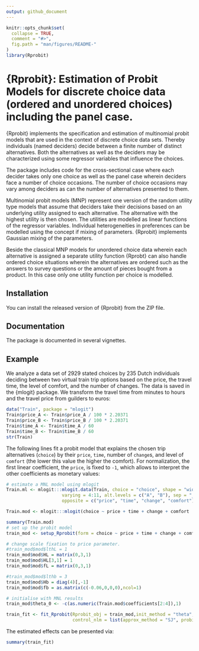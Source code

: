 ```yaml
---
output: github_document
---
```


<!-- README.md is generated from README.Rmd. Please edit that file -->

```r
knitr::opts_chunk$set(
  collapse = TRUE,
  comment = "#>",
  fig.path = "man/figures/README-"
)
library(Rprobit)
```

# {Rprobit}: Estimation of Probit Models for discrete choice data (ordered and unordered choices) including the panel case.

<!-- badges: start -->

<!-- badges: end -->

{Rprobit} implements the specification and estimation of multinomial probit models that are used in the context of discrete choice data sets. Thereby individuals (named deciders) decide between a finite number of distinct alternatives. Both the alternatives as well as the deciders may be characterized using some regressor variables that influence the choices.

The package includes code for the cross-sectional case where each decider takes only one choice as well as the panel case wherein deciders face a number of choice occasions. The number of choice occasions may vary among deciders as can the number of alternatives presented to them.

Multinomial probit models (MNP) represent one version of the random utility type models that assume that deciders take their decisions based on an underlying utility assigned to each alternative. The alternative with the highest utility is then chosen. The utilities are modelled as linear functions of the regressor variables. Individual heterogeneities in preferences can be modelled using the concept if mixing of parameters. {Rprobit} implements Gaussian mixing of the parameters.

Beside the classical MNP models for unordered choice data wherein each alternative is assigned a separate utility function {Rprobt} can also handle ordered choice situations wherein the alternatives are ordered such as the answers to survey questions or the amount of pieces bought from a product. In this case only one utility function per choice is modelled.

## Installation

You can install the released version of {Rprobit} from the ZIP file.

## Documentation

The package is documented in several vignettes.

## Example

We analyze a data set of 2929 stated choices by 235 Dutch individuals deciding between two virtual train trip options based on the price, the travel time, the level of comfort, and the number of changes. The data is saved in the {mlogit} package. We transform the travel time from minutes to hours and the travel price from guilders to euros:

```r
data("Train", package = "mlogit")
Train$price_A <- Train$price_A / 100 * 2.20371
Train$price_B <- Train$price_B / 100 * 2.20371
Train$time_A <- Train$time_A / 60
Train$time_B <- Train$time_B / 60
str(Train)
```

The following lines fit a probit model that explains the chosen trip alternatives (`choice`) by their `price`, `time`, number of `change`s, and level of `comfort` (the lower this value the higher the comfort). For normalization, the first linear coefficient, the `price`, is fixed to `-1`, which allows to interpret the other coefficients as monetary values:

```r
# estimate a MNL model using mlogit
Train.ml <- mlogit:::mlogit.data(Train, choice = "choice", shape = "wide",
                     varying = 4:11, alt.levels = c("A", "B"), sep = "_",
                     opposite = c("price", "time", "change", "comfort"))

Train.mod <- mlogit:::mlogit(choice ~ price + time + change + comfort | 0, Train.ml, reflevel = "A", R=500)

summary(Train.mod)
# set up the probit model
train_mod <- setup_Rprobit(form = choice ~ price + time + change + comfort | 0 ,  data_raw = Train,  ids = c("id"))

# change scale fixation to price parameter. 
#train_mod$mod$lthL = 1
train_mod$mod$HL = matrix(0,3,1)
train_mod$mod$HL[3,1] = 1
train_mod$mod$fL = matrix(0,3,1)

#train_mod$mod$lthb = 3
train_mod$mod$Hb = diag(4)[,-1]
train_mod$mod$fb = as.matrix(c(-0.06,0,0,0),ncol=1)

# initialise with MNL results
train_mod$theta_0 <- -c(as.numeric(Train.mod$coefficients[2:4]),1)

train_fit <- fit_Rprobit(Rprobit_obj = train_mod,init_method = "theta", 
                         control_nlm = list(approx_method = "SJ", probit = FALSE, hess = 0))
```

The estimated effects can be presented via:

```r
summary(train_fit)
```
